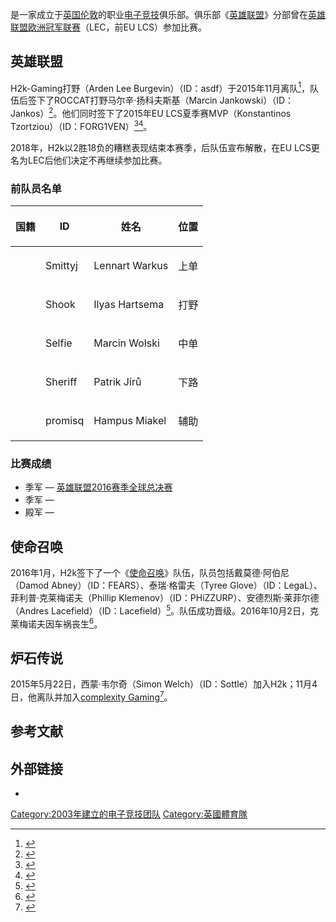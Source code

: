 {{NoteTA
|G1=Games
|G2=LOL
}}
{{Infobox sports team
| name = H2k-Gaming
| short_name =
| logo = File:H2k-Gaming.png
| logo_size = 150px
| alt =
| caption =
| city = {{UK}}[[伦敦|伦敦]]
| parent_group =
| founded = {{start date|2003}}
| folded =
| manager =
| partners =
| division = 《[[決勝時刻系列|使命召唤]]》<br />《[[反恐精英系列|反恐精英]]》<br />《[[炉石传说|炉石传说]]》<br />《[[英雄联盟|英雄联盟]]》<br />《[[守望先锋|守望先锋]]》<br />《[[魔兽争霸III：混乱之治|魔兽争霸III：混乱之治]]》
| blank_label = {{tsl|en|Chief Gaming Officer||CGO}}
| blank_data = 理查德·威尔斯
| blank_label1 = [[首席运营官|COO]]
| blank_data1 = 哈维尔·扎夫拉
| blank_label2 = [[CEO|CEO]]
| blank_data2 = 苏珊·塔利
| website = {{Official URL}}
| footnotes =
| fanclub =
}}
{{vgname2|H2k-Gaming}}是一家成立于[[英国|英国]][[伦敦|伦敦]]的职业[[电子竞技|电子竞技]]俱乐部。俱乐部《[[英雄联盟|英雄联盟]]》分部曾在[[英雄联盟欧洲冠军联赛|英雄联盟欧洲冠军联赛]]（LEC，前EU LCS）参加比赛。

==英雄联盟==
H2k-Gaming打野（Arden Lee Burgevin）（ID：asdf）于2015年11月离队<ref>{{cite web|url=http://www.dailydot.com/esports/loulex-h2k-gaming/|title=H2k Gaming looking for jungler after Loulex leaves|publisher=|access-date=2020-06-30|archive-url=https://web.archive.org/web/20160302080249/http://www.dailydot.com/esports/loulex-h2k-gaming/|archive-date=2016-03-02|dead-url=yes}}</ref>，队伍后签下了ROCCAT打野马尔辛·扬科夫斯基（Marcin Jankowski）（ID：Jankos）<ref>{{cite web|url=http://www.dailydot.com/esports/h2k-gaming-league-of-legends-jankos-vander-forg1ven/|title=H2K Gaming set to add Jankos and VandeR, look to FORG1VEN as AD carry|publisher=|access-date=2020-06-30|archive-url=https://web.archive.org/web/20160822085129/http://www.dailydot.com/esports/h2k-gaming-league-of-legends-jankos-vander-forg1ven/|archive-date=2016-08-22|dead-url=yes}}</ref>。他们同时签下了2015年EU LCS夏季赛MVP{{le|康斯坦丁诺斯·萨尔茨福|FORG1VEN}}（Konstantinos Tzortziou）（ID：FORG1VEN）<ref>{{cite web|url=http://www.dailydot.com/esports/h2k-gaming-iem-cologne-forg1ven-jankos-vander/|title=H2k reveals star-studded IEM lineup featuring FORG1VEN, Jankos, VandeR|publisher=|access-date=2020-06-30|archive-url=https://web.archive.org/web/20160302063050/http://www.dailydot.com/esports/h2k-gaming-iem-cologne-forg1ven-jankos-vander/|archive-date=2016-03-02|dead-url=yes}}</ref><ref>{{cite web|url=http://www.hardcoregamer.com/2015/12/24/h2k-officially-announce-forg1ven/184199/|title=H2K Officially Announce FORG1VEN - Hardcore Gamer|publisher=|accessdate=2020-06-30|archive-date=2016-03-01|archive-url=https://web.archive.org/web/20160301192131/http://www.hardcoregamer.com/2015/12/24/h2k-officially-announce-forg1ven/184199/|dead-url=no}}</ref>。

2018年，H2k以2胜18负的糟糕表现结束本赛季，后队伍宣布解散，在EU LCS更名为LEC后他们决定不再继续参加比赛。
===前队员名单===
{| class="wikitable"
! 国籍
! ID
! 姓名
! 位置
|-
| {{flagicon|Germany}}
| Smittyj
| Lennart Warkus
| 上单
|-
| {{flagicon|Netherlands}}
| Shook
| Ilyas Hartsema
| 打野
|-
| {{flagicon|Poland}}
| Selfie
| Marcin Wolski
| 中单
|-
| {{flagicon|Czechia}}
| Sheriff
| Patrik Jírů
| 下路
|-
| {{flagicon|Sweden}}
| promisq
| Hampus Miakel
| 辅助
|}

===比赛成绩===
* 季军 — [[英雄联盟2016赛季全球总决赛|英雄联盟2016赛季全球总决赛]]
* 季军 — {{tsl|en|2016 Summer European League of Legends Championship Series||欧洲地区英雄联盟冠军联赛2016年夏季赛}}
* 殿军 — {{tsl|en|2016 Spring European League of Legends Championship Series||欧洲地区英雄联盟冠军联赛2016年春季赛}}

==使命召唤==
2016年1月，H2k签下了一个《[[使命召唤|使命召唤]]》队伍，队员包括戴莫德·阿伯尼（Damod Abney）（ID：FEARS）、泰瑞·格雷夫（Tyree Glove）（ID：LegaL）、菲利普·克莱梅诺夫（Phillip Klemenov）（ID：PHiZZURP）、安德烈斯·莱菲尔德（Andres Lacefield）（ID：Lacefield）<ref>{{cite web|url=http://www.h2k-gaming.eu/2016/01/06/h2k-enters-call-of-duty/|title=H2K|publisher=|dead-url=yes|archive-url=https://web.archive.org/web/20160301170240/http://www.h2k-gaming.eu/2016/01/06/h2k-enters-call-of-duty/|archive-date=2016-03-01|accessdate=2020-06-30}}</ref>。队伍成功晋级{{le|使命召唤全球联赛|Call of Duty World League}}。2016年10月2日，克莱梅诺夫因车祸丧生<ref>{{cite web|url=https://www.mirror.co.uk/news/world-news/phillip-phizzurp-klemenov-dead-police-8967081|title=Police photo shows wreckage 'from crash which killed Call of Duty sensation'|first=Steve|last=Robson|date=2016-10-02|publisher=|accessdate=2020-06-30|archive-date=2020-11-08|archive-url=https://web.archive.org/web/20201108144139/https://www.mirror.co.uk/news/world-news/phillip-phizzurp-klemenov-dead-police-8967081|dead-url=no}}</ref>。

==炉石传说==
2015年5月22日，西蒙·韦尔奇（Simon Welch）（ID：Sottle）加入H2k；11月4日，他离队并加入[[complexity_Gaming|complexity Gaming]]<ref>{{cite web|url=http://www.dailydot.com/esports/h2k-gaming-sottle-hearthstone/|title=H2k-Gaming builds on strong Hearthstone roster, adds Sottle|publisher=|access-date=2020-06-30|archive-url=https://web.archive.org/web/20160822054940/http://www.dailydot.com/esports/h2k-gaming-sottle-hearthstone/|archive-date=2016-08-22|dead-url=yes}}</ref>。

==参考文献==
{{reflist}}

==外部链接==
* {{Official website}}

[[Category:2003年建立的电子竞技团队|Category:2003年建立的电子竞技团队]]
[[Category:英國體育隊|Category:英國體育隊]]